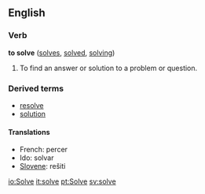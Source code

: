 ==English==

===Verb===
'''to solve'''  ([[solves]], [[solved]], [[solving]])
#To find an answer or solution to a problem or question.

===Derived terms===
*[[resolve]]
*[[solution]]

====Translations====
*French: percer
*Ido: solvar
*[[Slovene]]: rešiti

[[io:Solve]]
[[it:solve]]
[[pt:Solve]]
[[sv:solve]]